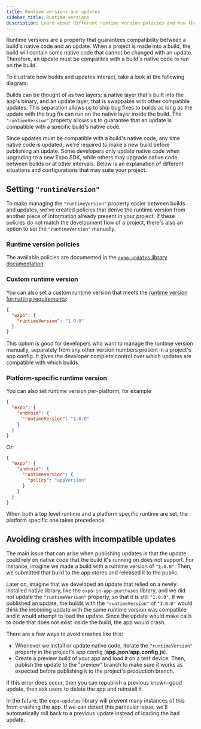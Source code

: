 ```yaml
---
title: Runtime versions and updates
sidebar_title: Runtime versions
description: Learn about different runtime version policies and how they may suit your project.
---
```



Runtime versions are a property that guarantees compatibility between a build's native code and an update. When a project is made into a build, the build will contain some native code that cannot be changed with an update. Therefore, an update must be compatible with a build's native code to run on the build.

To illustrate how builds and updates interact, take a look at the following diagram:

<ContentSpotlight
  alt="Native and update layers diagram"
  src="/static/images/eas-update/layers.png"
/>

Builds can be thought of as two layers: a native layer that's built into the app's binary, and an update layer, that is swappable with other compatible updates. This separation allows us to ship bug fixes to builds as long as the update with the bug fix can run on the native layer inside the build. The `"runtimeVersion"` property allows us to guarantee that an update is compatible with a specific build's native code.

Since updates must be compatible with a build's native code, any time native code is updated, we're required to make a new build before publishing an update. Some developers only update native code when upgrading to a new Expo SDK, while others may upgrade native code between builds or at other intervals. Below is an explanation of different situations and configurations that may suite your project.

## Setting `"runtimeVersion"`

To make managing the `"runtimeVersion"` property easier between builds and updates, we've created policies that derive the runtime version from another piece of information already present in your project. If these policies do not match the development flow of a project, there's also an option to set the `"runtimeVersion"` manually.

### Runtime version policies

The available policies are documented in the [`expo-updates` library documentation](/versions/latest/sdk/updates/#automatic-configuration-using-runtime-version-policies).

### Custom runtime version

You can also set a custom runtime version that meets the [runtime version formatting requirements](/versions/latest/config/app/#runtimeversion):

```json
{
  "expo": {
    "runtimeVersion": "1.0.0"
  }
}
```

This option is good for developers who want to manage the runtime version manually, separately from any other version numbers present in a project's app config. It gives the developer complete control over which updates are compatible with which builds.

### Platform-specific runtime version

You can also set runtime version per-platform, for example

```json
{
  "expo": {
    "android": {
      "runtimeVersion": "1.0.0"
    }
  }
}
```

Or:

```json
{
  "expo": {
    "android": {
      "runtimeVersion": {
        "policy": "appVersion"
      }
    }
  }
}
```

When both a top level runtime and a platform specific runtime are set, the platform specific one takes precedence.

## Avoiding crashes with incompatible updates

The main issue that can arise when publishing updates is that the update could rely on native code that the build it's running on does not support. For instance, imagine we made a build with a runtime version of `"1.0.0"`. Then, we submitted that build to the app stores and released it to the public.

Later on, imagine that we developed an update that relied on a newly installed native library, like the `expo-in-app-purchases` library, and we did not update the `"runtimeVersion"` property, so that it is still `"1.0.0"`. If we published an update, the builds with the `"runtimeVersion"` of `"1.0.0"` would think the incoming update with the same runtime version was compatible and it would attempt to load the update. Since the update would make calls to code that does not exist inside the build, the app would crash.

There are a few ways to avoid crashes like this:

- Whenever we install or update native code, iterate the `"runtimeVersion"` property in the project's app config (**app.json**/**app.config.js**).
- Create a preview build of your app and load it on a test device. Then, publish the update to the "preview" branch to make sure it works as expected before publishing it to the project's production branch.

If this error does occur, then you can republish a previous known-good update, then ask users to delete the app and reinstall it.

In the future, the `expo-updates` library will prevent many instances of this from crashing the app. If we can detect this particular issue, we'll automatically roll back to a previous update instead of loading the bad update.
